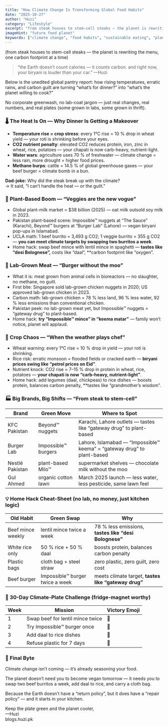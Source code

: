 ```yaml
---
title: "How Climate Change Is Transforming Global Food Habits"
date: "2025-10-27"
author: "Huzi"
category: "Lifestyle"
excerpt: "from steak houses to stem-cell steaks — the planet is rewriting the menu, one carbon footprint at a time"
imageHint: "future food planet"
keywords: ["climate change", "food habits", "sustainable eating", "plant-based", "lab-grown meat", "environmental impact", "future of food"]
---
```


(from steak houses to stem-cell steaks — the planet is rewriting the menu, one carbon footprint at a time)

> “the Earth doesn’t count calories —
> it counts carbon.
> and right now, your biryani is louder than your car.”
> —Huzi

Below is the unedited global pantry report: how rising temperatures, erratic rains, and carbon guilt are turning “what’s for dinner?” into “what’s the planet willing to cook?”

No corporate greenwash, no lab-coat jargon — just real changes, real numbers, and real plates (some grown in labs, some grown in thrift).

### 🌡️ The Heat Is On — Why Dinner Is Getting a Makeover

-   **Temperature rise = crop stress**: every 1°C rise = 10 % drop in wheat yield — your roti is shrinking before your eyes.
-   **CO2 nutrient penalty**: elevated CO2 reduces protein, iron, zinc in wheat, rice, potatoes — your chapati is now carb-heavy, nutrient-light.
-   **Water wars**: agriculture uses 70 % of freshwater — climate change = less rain, more drought = higher food prices.
-   **Methane burps**: cattle = 14.5 % of global greenhouse gases — your beef burger = climate bomb in a bun.

**Dad-joke:** Why did the steak break up with the climate?  
→ It said, “I can’t handle the heat — or the guilt.”

### 🥗 Plant-Based Boom — “Veggies are the new vogue”

-   Global plant-milk market = $38 billion (2025) — oat milk outsold soy milk in 2023.
-   Pakistan plant-based scene: Impossible™ nuggets at “The Sauce” (Karachi), Beyond™ burgers at “Burger Lab” (Lahore) — vegan biryani pop-ups in Islamabad.
-   UCLA math: 1 beef burrito = 3,493 g CO2; 1 veggie burrito = 355 g CO2 — **you can meet climate targets by swapping two burritos a week**.
-   Home hack: swap beef mince with lentil mince in spaghetti — **tastes like “desi Bolognese”,** costs like “daal”, **carbon footprint like “oxygen”.

### 🧪 Lab-Grown Meat — “Burger without the moo”

-   What it is: meat grown from animal cells in bioreactors — no slaughter, no methane, no guilt.
-   First bite: Singapore sold lab-grown chicken nuggets in 2020; US approved lab-grown chicken in 2023.
-   Carbon math: lab-grown chicken = 78 % less land, 96 % less water, 92 % less emissions than conventional chicken.
-   Pakistan peek: no lab-grown meat yet, but Impossible™ nuggets = “gateway drug” to plant-based.
-   Home hack: **try “Impossible™ mince” in “keema matar”** — family won’t notice, planet will applaud.

### 🌾 Crop Chaos — “When the weather plays chef”

-   Wheat warning: every 1°C rise = 10 % drop in yield — your roti is shrinking.
-   Rice risk: erratic monsoon = flooded fields or cracked earth — **biryani prices swing like “petrol prices on Eid”**.
-   Nutrient knock: CO2 rise = 7–15 % drop in protein in wheat, rice, potatoes — **your chapati is now “carb-heavy, nutrient-light”**.
-   Home hack: add legumes (daal, chickpeas) to rice dishes — boosts protein, balances carbon penalty, **tastes like “grandmother’s wisdom”.

### 🏭 Big Brands, Big Shifts — “From steak to stem-cell”

| Brand             | Green Move                                                     | Where to Spot                                                      |
| ----------------- | -------------------------------------------------------------- | ------------------------------------------------------------------ |
| KFC Pakistan      | Beyond™ nuggets                                                | Karachi, Lahore outlets — tastes like “gateway drug” to plant-based |
| Burger Lab        | Impossible™ burgers                                            | Lahore, Islamabad — “Impossible™ keema” = “gateway drug” to plant-based |
| Nestlé Pakistan   | plant-based Milo™                                              | supermarket shelves — chocolate milk without the moo               |
| Gul Ahmed         | organic cotton lawn                                            | March 2025 launch — less water, less pesticide, same lawn feel     |

### 💡 Home Hack Cheat-Sheet (no lab, no money, just kitchen logic)

| Old Habit                   | Green Swap                     | Why                                                                   |
| --------------------------- | ------------------------------ | --------------------------------------------------------------------- |
| Beef mince weekly           | lentil mince twice a week      | 78 % less emissions, **tastes like “desi Bolognese”**                 |
| White rice only             | 50 % rice + 50 % daal          | boosts protein, balances carbon penalty                             |
| Plastic bags                | cloth bag + steel straw        | zero plastic, zero guilt, zero cost                                 |
| Beef burger                 | Impossible™ burger twice a week| meets climate target, **tastes like “gateway drug”**                  |

### 🎯 30-Day Climate-Plate Challenge (fridge-magnet worthy)

| Week | Mission                            | Victory Emoji |
| ---- | ---------------------------------- | ------------- |
| 1    | Swap beef for lentil mince twice   | 🌱            |
| 2    | Try Impossible™ burger once        | 🍔            |
| 3    | Add daal to rice dishes            | 🍚            |
| 4    | Refuse plastic for 7 days          | 🥤            |

### 🌱 Final Byte

Climate change isn’t coming — it’s already seasoning your food.

The planet doesn’t need you to become vegan tomorrow — it needs you to swap two beef burritos a week, add daal to rice, and carry a cloth bag.

Because the Earth doesn’t have a “return policy”, but it does have a “repair policy” — and it starts in your kitchen.

Keep the plate green and the planet cooler,  
—Huzi  
blogs.huzi.pk
